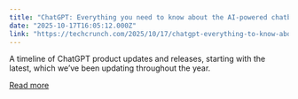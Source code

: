 ```yaml
---
title: "ChatGPT: Everything you need to know about the AI-powered chatbot"
date: "2025-10-17T16:05:12.000Z"
link: "https://techcrunch.com/2025/10/17/chatgpt-everything-to-know-about-the-ai-chatbot/"
---
```


A timeline of ChatGPT product updates and releases, starting with the latest, which we’ve been updating throughout the year.

[Read more](https://techcrunch.com/2025/10/17/chatgpt-everything-to-know-about-the-ai-chatbot/)

